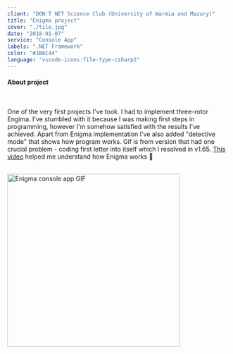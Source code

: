 ```yaml
---
client: "DON'T NET Science Club (University of Warmia and Mazury)"
title: "Enigma project"
cover: "./tile.jpg"
date: "2018-01-07"
service: "Console App"
labels: ".NET Framework"
color: "#1B6C44"
language: "vscode-icons:file-type-csharp2"
---
```



<h4>About project</h4>

<br/>

One of the very first projects I've took. I had to implement three-rotor Engima. I've stumbled with it because I was making first steps in programming, however I'm somehow satisfied with the results I've achieved. Apart from Enigma implementation I've also added "detective mode" that shows how program works. Gif is from version that had one crucial problem - coding first letter into itself which I resolved in v1.65. <a href="https://youtu.be/G2_Q9FoD-oQ" target="_blank">This video</a> helped me understand how Enigma works 🙂

<br/>

<img class="center-horizontally" style="height: 28em;" src="https://raw.githubusercontent.com/trolit/Kryptosystemy/master/images/enigma_gif.gif" alt="Enigma console app GIF"/>

<Arrow/>

<GitHubButton url="https://github.com/trolit/Kryptosystemy/tree/master/6.%20Enigma%20I#projekt-enigmawersja---sol3-v20"/>